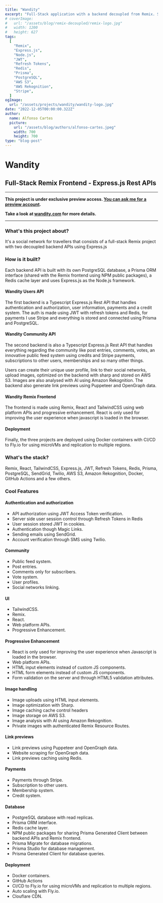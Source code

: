 ```yaml
---
title: "Wandity"
excerpt: "Full-Stack application with a backend decoupled from Remix. Stack: Remix, Express.js, Node.js, JWT, Refresh Tokens, Twilio, SendGrid, Redis, Prisma, PostgreSQL, AWS S3, Amazon Rekognition, Stripe, and a few others."
# coverImage:
#   url: "/assets/blog/remix-decoupled/remix-logo.jpg"
#   width: 1200
#   height: 627
tags:
  [
    "Remix",
    "Express.js",
    "Node.js",
    "JWT",
    "Refresh Tokens",
    "Redis",
    "Prisma",
    "PostgreSQL",
    "AWS S3",
    "AWS Rekognition",
    "Stripe",
  ]
ogImage:
  url: "/assets/projects/wandity/wandity-logo.jpg"
date: "2022-12-05T00:00:00.322Z"
author:
  name: Alfonso Cartes
  picture:
    url: "/assets/blog/authors/alfonso-cartes.jpeg"
    width: 700
    height: 700
type: "blog-post"
---
```


<div
  style={{
    width: "256px",
    height: "256px",
    marginBottom: "2rem",
  }}
>
  <LazyImage
    image={{
      url: "/assets/projects/wandity/wandity-logo.jpg",
      width: 1024,
      height: 1024,
      alt: "Wandity Logo",
    }}
  />
</div>

# Wandity

## Full-Stack Remix Frontend - Express.js Rest APIs

---

**This project is under exclusive preview access. [You can ask me for a preview account](https://cartes.dev/contact).**

**Take a look at [wandity.com](https://wandity.com) for more details.**

---

### What's this project about?

It's a social network for travellers that consists of a full-stack Remix project with two decoupled backend APIs using Express.js

### How is it built?

Each backend API is built with its own PostgreSQL database, a Prisma ORM interface (shared with the Remix frontend using NPM public packages), a Redis cache layer and uses Express.js as the Node.js framework.

#### Wandity Users API

The first backend is a Typescript Express.js Rest API that handles authentication and authorization, user information, payments and a credit system. The auth is made using JWT with refresh tokens and Redis, for payments I use Stripe and everything is stored and connected using Prisma and PostgreSQL.

#### Wandity Community API

The second backend is also a Typescript Express.js Rest API that handles everything regarding the community like post entries, comments, votes, an innovative public feed system using credits and Stripe payments, subscriptions to other users, memberships and so many other things.

Users can create their unique user profile, link to their social networks, upload images, optimized on the backend with sharp and stored on AWS S3. Images are also analysed with AI using Amazon Rekognition. The backend also generate link previews using Puppeteer and OpenGraph data.

#### Wandity Remix Frontend

The frontend is made using Remix, React and TailwindCSS using web platform APIs and progressive enhancement. React is only used for improving the user experience when javascript is loaded in the browser.

#### Deployment

Finally, the three projects are deployed using Docker containers with CI/CD to Fly.io for using microVMs and replication to multiple regions.

### What's the stack?

Remix, React, TailwindCSS, Express.js, JWT, Refresh Tokens, Redis, Prisma, PostgreSQL, SendGrid, Twilio, AWS S3, Amazon Rekognition, Docker, GitHub Actions and a few others.

### Cool Features

#### Authentication and authorization

- API authorization using JWT Access Token verification.
- Server side user session control through Refresh Tokens in Redis
- User session stored JWT in cookies.
- Authentication though Magic Links.
- Sending emails using SendGrid.
- Account verification through SMS using Twilio.

#### Community

- Public feed system.
- Post entries.
- Comments only for subscribers.
- Vote system.
- User profiles.
- Social networks linking.

#### UI

- TailwindCSS.
- Remix.
- React.
- Web platform APIs.
- Progressive Enhancement.

#### Progressive Enhancement

- React is only used for improving the user experience when Javascript is loaded in the browser.
- Web platform APIs.
- HTML input elements instead of custom JS components.
- HTML form elements instead of custom JS components.
- Form validation on the server and through HTML5 validation attributes.

#### Image handling

- Image uploads using HTML input elements.
- Image optimization with Sharp.
- Image caching cache control headers
- Image storage on AWS S3.
- Image analysis with AI using Amazon Rekognition.
- Private images with authenticated Remix Resource Routes.

#### Link previews

- Link previews using Puppeteer and OpenGraph data.
- Website scraping for OpenGraph data.
- Link previews caching using Redis.

#### Payments

- Payments through Stripe.
- Subscription to other users.
- Membership system.
- Credit system.

#### Database

- PostgreSQL database with read replicas.
- Prisma ORM interface.
- Redis cache layer.
- NPM public packages for sharing Prisma Generated Client between backend APIs and Remix frontend.
- Prisma Migrate for database migrations.
- Prisma Studio for database management.
- Prisma Generated Client for database queries.

#### Deployment

- Docker containers.
- GitHub Actions
- CI/CD to Fly.io for using microVMs and replication to multiple regions.
- Auto scaling with Fly.io.
- Clouflare CDN.
